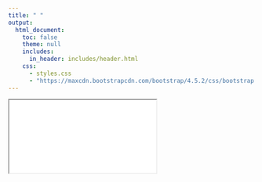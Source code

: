```yaml
---
title: " "
output:
  html_document:
    toc: false
    theme: null
    includes:
      in_header: includes/header.html
    css:
      - styles.css
      - "https://maxcdn.bootstrapcdn.com/bootstrap/4.5.2/css/bootstrap.min.css"
---
```


```{=html}
<div class="main-wrapper">
  <div class="content-wrapper">
    <div class="pdf-container">
      <div class="responsive-iframe-wrapper">
        <iframe 
          class="responsive-iframe"
          src="scripts/resume-oct-2024.pdf"
          type="application/pdf"
          title="Resume PDF">
          <p>Your browser doesn't support PDF viewing. Please download the PDF to view it: 
            <a href="resume-oct-2024.pdf">Download PDF</a>
          </p>
        </iframe>
      </div>
    </div>
  </div>
</div>
```
